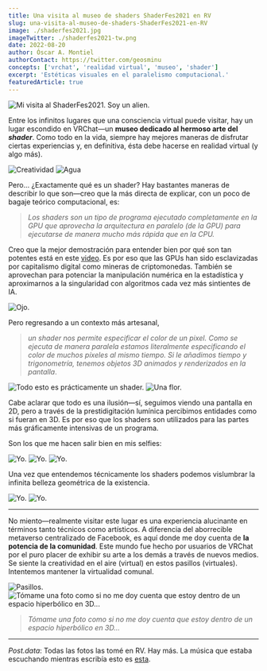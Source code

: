 ```yaml
---
title: Una visita al museo de shaders ShaderFes2021 en RV
slug: una-visita-al-museo-de-shaders-ShaderFes2021-en-RV
image: ./shaderfes2021.jpg
imageTwitter: ./shaderfes2021-tw.png
date: 2022-08-20
author: Óscar A. Montiel
authorContact: https://twitter.com/geosminu
concepts: ['vrchat', 'realidad virtual', 'museo', 'shader']
excerpt: 'Estéticas visuales en el paralelismo computacional.'
featuredArticle: true
---
```


![Mi visita al ShaderFes2021. Soy un alien.](./images/1.jpg)

Entre los infinitos lugares que una consciencia virtual puede visitar, hay un lugar escondido en VRChat—un **museo dedicado al hermoso arte del _shader_**. Como todo en la vida, siempre hay mejores maneras de disfrutar ciertas experiencias y, en definitiva, ésta debe hacerse en realidad virtual (y algo más).

![Creatividad](./images/3.jpg)
![Agua](./images/2.jpg)

Pero... ¿Exactamente qué es un shader? Hay bastantes maneras de describir lo que son—creo que la más directa de explicar, con un poco de bagaje teórico computacional, es:

> _Los shaders son un tipo de programa ejecutado completamente en la GPU que aprovecha la arquitectura en paralelo (de la GPU) para ejecutarse de manera mucho más rápida que en la CPU._

Creo que la mejor demostración para entender bien por qué son tan potentes está en este [video](https://www.youtube.com/watch?v=-P28LKWTzrI). Es por eso que las GPUs han sido esclavizadas por capitalismo digital como mineras de criptomonedas. También se aprovechan para potenciar la manipulación numérica en la estadística y aproximarnos a la singularidad con algoritmos cada vez más sintientes de IA.

![Ojo.](./images/5.jpg)

Pero regresando a un contexto más artesanal,

> _un shader nos permite especificar el color de un pixel. Como se ejecuta de manera paralela estamos literalmente especificando el color de muchos píxeles al mismo tiempo. Si le añadimos tiempo y trigonometría, tenemos objetos 3D animados y renderizados en la pantalla_.

![Todo esto es prácticamente un shader.](./images/4.jpg)
![Una flor.](./images/11.jpg)

Cabe aclarar que todo es una ilusión—sí, seguimos viendo una pantalla en 2D, pero a través de la prestidigitación lumínica percibimos entidades como si fueran en 3D. Es por eso que los shaders son utilizados para las partes más gráficamente intensivas de un programa.

Son los que me hacen salir bien en mis selfies:

![Yo.](./images/8.jpg)
![Yo.](./images/9.jpg)
![Yo.](./images/10.jpg)

Una vez que entendemos técnicamente los shaders podemos vislumbrar la infinita belleza geométrica de la existencia.

![Yo.](./images/6.jpg)
![Yo.](./images/12.jpg)

---

No miento—realmente visitar este lugar es una experiencia alucinante en términos tanto técnicos como artísticos. A diferencia del aborrecible metaverso centralizado de Facebook, es aquí donde me doy cuenta de **la potencia de la comunidad**. Este mundo fue hecho por usuarios de VRChat por el puro placer de exhibir su arte a los demás a través de nuevos medios. Se siente la creatividad en el aire (virtual) en estos pasillos (virtuales). Intentemos mantener la virtualidad comunal.

![Pasillos.](./images/13.jpg)
![Tómame una foto como si no me doy cuenta que estoy dentro de un espacio hiperbólico en 3D...](./images/7.jpg)

> _Tómame una foto como si no me doy cuenta que estoy dentro de un espacio hiperbólico en 3D..._

---

_Post.data_: Todas las fotos las tomé en RV. Hay más. La música que estaba escuchando mientras escribía esto es [esta](https://www.youtube.com/watch?v=lkSVvr4bCLs).
